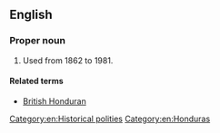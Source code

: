 ==English==
{{wikipedia}}

===Proper noun===
{{en-proper noun}}

# {{lb|en|historical}} {{former name of|en|Belize}} Used from 1862 to 1981.

====Related terms====
* [[British Honduran]]

[[Category:en:Historical polities]]
[[Category:en:Honduras]]
